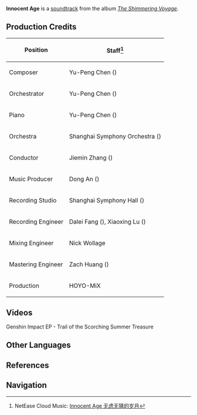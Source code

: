 {{Soundtrack Infobox
|title          =
|image          = The Shimmering Voyage.jpg
|album          = The Shimmering Voyage
|disc           = 2
|number         = 18
|featured       = GENSHIN CONCERT 2021 "Melodies of an Endless Journey" (CD)
|featured2      =
|featured3      =
|featured_disc  = A
|featured_disc2 =
|featured_disc3 =
|youtube_id     = U7LmE1oPILg
|youtube_time   = 156
|spotify_id     = 6qIUCZVMRCPqhvXfBe5Ahf
|played_in      = Extended Play
|during         = [https://youtu.be/CMJ9Dhf7pig Genshin Impact EP - Trail of the Scorching Summer Treasure]
|domain         =
|previous       = A Sparky Clash
|next           = Whence the Flow Cometh
}}
'''Innocent Age''' is a [[soundtrack]] from the album ''[[The Shimmering Voyage]]''.

==Production Credits==
{| class="wikitable" style="text-align:left; height:0.5em"
! Position
! Staff<ref>NetEase Cloud Music: [https://music.163.com/#/song?id=1861576557 Innocent Age 无虑无猜的岁月]</ref>
|-
! Composer
| Yu-Peng Chen ({{Lang|zh=陈致逸|mini=1}})
|-
! Orchestrator
| Yu-Peng Chen ({{Lang|zh=陈致逸|mini=1}})
|-
! Piano
| Yu-Peng Chen ({{Lang|zh=陈致逸|mini=1}})
|-
! Orchestra
| Shanghai Symphony Orchestra ({{Lang|zh=上海交响乐团|mini=1}})
|-
! Conductor
| Jiemin Zhang ({{Lang|zh=张洁敏|mini=1}})
|-
! Music Producer
| Dong An ({{Lang|zh=安栋|mini=1}})
|-
! Recording Studio
| Shanghai Symphony Hall ({{Lang|zh=上海交响乐团音乐厅|mini=1}})
|-
! Recording Engineer
| Dalei Fang ({{Lang|zh=房大磊|mini=1}}), Xiaoxing Lu ({{Lang|zh=陆晓幸|mini=1}})
|-
! Mixing Engineer
| Nick Wollage
|-
! Mastering Engineer
| Zach Huang ({{Lang|zh=黄巍|mini=1}})
|-
! Production
| HOYO-MiX
|}

==Videos==
<gallery hideaddbutton="true" captionalign="center">
Genshin Impact EP - Trail of the Scorching Summer Treasure
</gallery>
<!--
==Trivia==
-->
==Other Languages==
{{Other Languages|default_hidden = 1
|en      = Innocent Age
|zhs     = 无虑无猜的岁月
|zhs_rm  = Wúlǜ Wúcāi de Suìyuè
|zht     = 無慮無猜的歲月
|zht_rm  = Wúlǜ Wúcāi de Suìyuè
|ja      = あどけない日々
|ja_rm   = Adokenai Hibi
}}

==References==
{{Reflist}}

==Navigation==
{{Soundtrack Navbox|The Shimmering Voyage}}